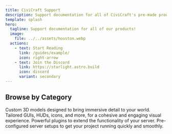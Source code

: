 ```yaml
---
title: CiviCraft Support
description: Support documentation for all of CiviCraft's pre-made products!
template: splash
hero:
  tagline: Support documentation for all of our products!
  image:
    file: ../../assets/houston.webp
  actions:
    - text: Start Reading
      link: /guides/example/
      icon: right-arrow
    - text: Join the Discord
      link: https://starlight.astro.build
      icon: discord
      variant: secondary
---
```



## Browse by Category

<CardGrid stagger>
    <a href="/" style="text-decoration:none; color: inherit;">
        <Card title="Models" icon="pencil">
            Custom 3D models designed to bring immersive detail to your world.
        </Card>
	</a>
	<a href="/" style="text-decoration:none; color: inherit;">
        <Card title="Textures" icon="add-document">
            Tailored GUIs, HUDs, icons, and more, for a cohesive and engaging visual experience.
        </Card>
	</a>
	<a href='/plugins/info' style="text-decoration:none; color: inherit;">
        <Card title="Plugins" icon="setting" href="/plugins/info">
            Powerful plugins to extend the functionality of your server.
        </Card>
	</a>
	<a href="/" style="text-decoration:none; color: inherit;">
        <Card title="Server Setups" icon="open-book" style="color: inherit;">
            Pre-configured server setups to get your project running quickly and smoothly.
        </Card>
	</a>
</CardGrid>
